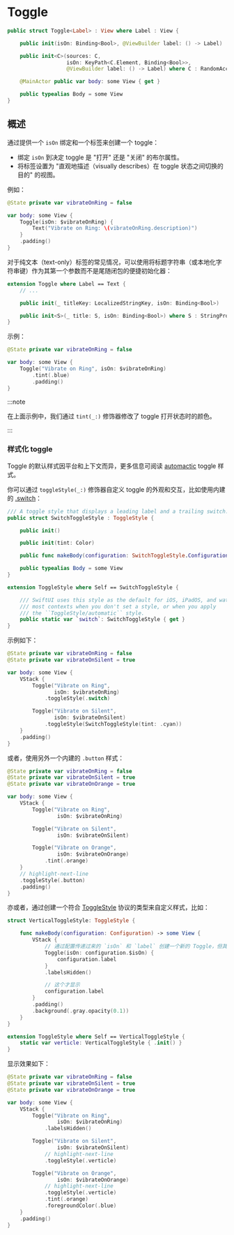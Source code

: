 
# Toggle

<OriginalLink
  title="一个在打开和关闭状态之间切换的控件"
  value="https://developer.apple.com/documentation/swiftui/toggle"
/>

```swift
public struct Toggle<Label> : View where Label : View {

    public init(isOn: Binding<Bool>, @ViewBuilder label: () -> Label)

    public init<C>(sources: C,
                   isOn: KeyPath<C.Element, Binding<Bool>>,
                   @ViewBuilder label: () -> Label) where C : RandomAccessCollection

    @MainActor public var body: some View { get }

    public typealias Body = some View
}
```

## 概述

通过提供一个 `isOn` 绑定和一个标签来创建一个 toggle：

- 绑定 `isOn` 到决定 toggle 是 "打开" 还是 "关闭" 的布尔属性。
- 将标签设置为 "直观地描述（visually describes）在 toggle 状态之间切换的目的" 的视图。

例如：

<ScreenshotBlock src={Toggle1Image} srcRight={Toggle2Image}>

```swift
@State private var vibrateOnRing = false

var body: some View {
    Toggle(isOn: $vibrateOnRing) {
        Text("Vibrate on Ring: \(vibrateOnRing.description)")
    }
    .padding()
}
```

</ScreenshotBlock>

对于纯文本（text-only）标签的常见情况，可以使用将标题字符串（或本地化字符串键）作为其第一个参数而不是尾随闭包的便捷初始化器：

```swift
extension Toggle where Label == Text {
    // ...

    public init(_ titleKey: LocalizedStringKey, isOn: Binding<Bool>)

    public init<S>(_ title: S, isOn: Binding<Bool>) where S : StringProtocol
}
```

示例：

<ScreenshotBlock src={Toggle3Image} srcRight={Toggle4Image}>

```swift
@State private var vibrateOnRing = false

var body: some View {
    Toggle("Vibrate on Ring", isOn: $vibrateOnRing)
        .tint(.blue)
        .padding()
}
```

</ScreenshotBlock>

:::note

在上面示例中，我们通过 `tint(_:)` 修饰器修改了 toggle 打开状态时的颜色。

:::

### 样式化 toggle

Toggle 的默认样式因平台和上下文而异，更多信息可阅读 [automactic](https://developer.apple.com/documentation/swiftui/togglestyle/automatic) toggle 样式。

你可以通过 `toggleStyle(_:)` 修饰器自定义 toggle 的外观和交互，比如使用内建的 [.switch](https://developer.apple.com/documentation/swiftui/togglestyle/switch)：

```swift
/// A toggle style that displays a leading label and a trailing switch.
public struct SwitchToggleStyle : ToggleStyle {

    public init()

    public init(tint: Color)

    public func makeBody(configuration: SwitchToggleStyle.Configuration) -> some View

    public typealias Body = some View
}

extension ToggleStyle where Self == SwitchToggleStyle {

    /// SwiftUI uses this style as the default for iOS, iPadOS, and watchOS in
    /// most contexts when you don't set a style, or when you apply
    /// the ``ToggleStyle/automatic`` style.
    public static var `switch`: SwitchToggleStyle { get }
}
```

示例如下：

<ScreenshotBlock src={Toggle5Image}>

```swift
@State private var vibrateOnRing = false
@State private var vibrateOnSilent = true

var body: some View {
    VStack {
        Toggle("Vibrate on Ring",
               isOn: $vibrateOnRing)
            .toggleStyle(.switch)

        Toggle("Vibrate on Silent",
               isOn: $vibrateOnSilent)
            .toggleStyle(SwitchToggleStyle(tint: .cyan))
    }
    .padding()
}
```

</ScreenshotBlock>

或者，使用另外一个内建的 `.button` 样式：

<ScreenshotBlock src={Toggle6Image}>

```swift
@State private var vibrateOnRing = false
@State private var vibrateOnSilent = true
@State private var vibrateOnOrange = true

var body: some View {
    VStack {
        Toggle("Vibrate on Ring",
                isOn: $vibrateOnRing)

        Toggle("Vibrate on Silent",
                isOn: $vibrateOnSilent)

        Toggle("Vibrate on Orange",
                isOn: $vibrateOnOrange)
            .tint(.orange)
    }
    // highlight-next-line
    .toggleStyle(.button)
    .padding()
}
```

</ScreenshotBlock>

亦或者，通过创建一个符合 [ToggleStyle](https://developer.apple.com/documentation/swiftui/togglestyle) 协议的类型来自定义样式，比如：

```swift
struct VerticalToggleStyle: ToggleStyle {

    func makeBody(configuration: Configuration) -> some View {
        VStack {
            // 通过配置传递过来的 `isOn` 和 `label` 创建一个新的 Toggle，但其 label 不显示
            Toggle(isOn: configuration.$isOn) {
                configuration.label
            }
            .labelsHidden()

            // 这个才显示
            configuration.label
        }
        .padding()
        .background(.gray.opacity(0.1))
    }
}

extension ToggleStyle where Self == VerticalToggleStyle {
    static var verticle: VerticalToggleStyle { .init() }
}
```

显示效果如下：

<ScreenshotBlock src={Toggle7Image}>

```swift
@State private var vibrateOnRing = false
@State private var vibrateOnSilent = true
@State private var vibrateOnOrange = true

var body: some View {
    VStack {
        Toggle("Vibrate on Ring",
                isOn: $vibrateOnRing)
            .labelsHidden()

        Toggle("Vibrate on Silent",
                isOn: $vibrateOnSilent)
            // highlight-next-line
            .toggleStyle(.verticle)

        Toggle("Vibrate on Orange",
                isOn: $vibrateOnOrange)
            // highlight-next-line
            .toggleStyle(.verticle)
            .tint(.orange)
            .foregroundColor(.blue)
    }
    .padding()
}
```

</ScreenshotBlock>
